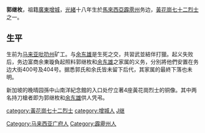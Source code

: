 '''郭继枚'''{{BD|1892年||1911年||catIdx=G,郭}}，祖籍[[廣東|廣東]][[增城|增城]]，[[光緒|光緒]]十八年生於[[馬來西亞|馬來西亞]][[霹雳州|霹雳州]]务边，[[黃花崗七十二烈士|黃花崗七十二烈士]]之一。

==生平==
生前为[[马来亚|马来亚]][[吡叻州|吡叻州]]矿工。与[[余东雄|余东雄]]是生死之交，共習武並結伴打獵。起义失败后，务边富商余東璇負起照料郭继枚和[[余东雄|余东雄]]之家属的义务，分別將他們安置在务边大街400号及404号。据悉郭氏和余氏皆未留下后代，其家属的最終下落也未明。

新加坡的晚晴园孫中山南洋紀念館的入口处佇立著4座黃花崗烈士的铜像。其中两名持刀槍者即为郭继枚和[[余东雄|余东雄]]供人凭弔。

{{马来西亚小作品}}
{{中國人物小作品}}

{{黄花岗七十二烈士}}
{{Authority control}}
{{DEFAULTSORT:G}}
[[category:黃花崗七十二烈士|category:黃花崗七十二烈士]]
[[category:增城人|category:增城人]]
[[Category:马来西亚广府人|Category:马来西亚广府人]]
[[Category:霹靂州人|Category:霹靂州人]]
[[category:郭姓|J继]]